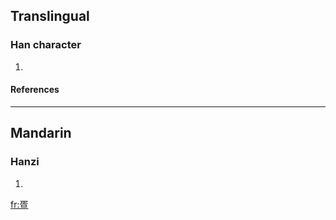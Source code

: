 ==Translingual==
===Han character===
{{Han char|rn=103|rad=疋|as=05|sn=10|four=|canj=弓卜人一 (NYOM)}}
# {{defn|Han|sort=疋05}}
====References====
{{Han ref|kx=0767.201|dj=1177.210|hdz=42749.060|uh=758D|ud=30093}}

----
==Mandarin==
===Hanzi===
{{cmn-hanzi|pin=[[dàn]] ([[dan4]])|wg=tan<sup>4</sup>}}
# {{defn|Mandarin}}

[[fr:疍]]